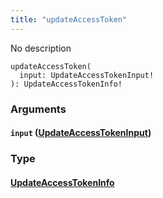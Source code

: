```yaml
---
title: "updateAccessToken"
---
```


No description

```
updateAccessToken(
  input: UpdateAccessTokenInput!
): UpdateAccessTokenInfo!

```

### Arguments[](#arguments "Direct link to heading")

#### `input` ([UpdateAccessTokenInput](/developer/graphql-api/references/inputs/update-access-token-input))[](#input-updateaccesstokeninput "Direct link to heading")

### Type[](#type "Direct link to heading")

#### [UpdateAccessTokenInfo](/developer/graphql-api/references/objects/update-access-token-info)[](#updateaccesstokeninfo "Direct link to heading")